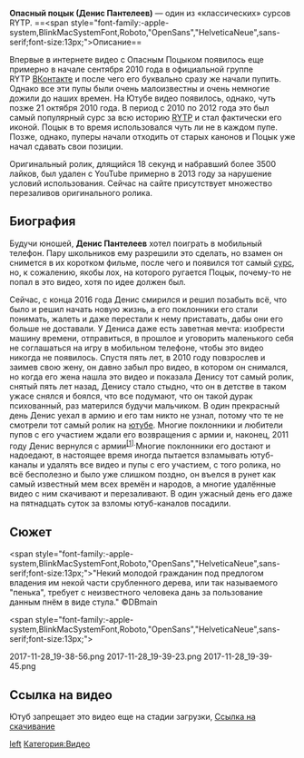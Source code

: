 
'''Опасный поцык (Денис Пантелеев)''' — один из «классических» сурсов RYTP.
==<span style="font-family:-apple-system,BlinkMacSystemFont,Roboto,"OpenSans","HelveticaNeue",sans-serif;font-size:13px;">Описание</span>==
<p style="font-size:14px;">Впервые в интернете видео с Опасным Поцыком появилось еще примерно в начале сентября 2010 года в официальной группе RYTP [http://ru.youtubepoop.wikia.com/wiki/%D0%92%D0%9A%D0%BE%D0%BD%D1%82%D0%B0%D0%BA%D1%82%D0%B5 ВКонтакте] и после чего его буквально сразу же начали пупить. Однако все эти пупы были очень малоизвестны и очень немногие дожили до наших времен. На Ютубе видео появилось, однако, чуть позже 21 октября 2010 года. В период с 2010 по 2012 года это был самый популярный сурс за всю историю [http://ru.youtubepoop.wikia.com/wiki/RYTP RYTP] и стал фактически его иконой. Поцык в то время использовался чуть ли не в каждом пупе. Позже, однако, пуперы начали отходить от старых канонов и Поцык уже начал сдавать свои позиции.</p>

<p style="font-size:14px;">Оригинальный ролик, длящийся 18 секунд и набравший более 3500 лайков, был удален с YouTube примерно в 2013 году за нарушение условий использования. Сейчас на сайте присутствует множество перезаливов оригинального ролика.</p>
==Биография==
<p style="font-size:14px;">Будучи юношей, '''Денис Пантелеев''' хотел поиграть в мобильный телефон. Пару школьников ему разрешили это сделать, но взамен он снимется в их коротком фильме, после чего и появился тот самый [http://ru.youtubepoop.wikia.com/wiki/%D0%9E%D0%BF%D0%B0%D1%81%D0%BD%D1%8B%D0%B9_%D0%BF%D0%BE%D1%86%D1%8B%D0%BA_(%D1%81%D1%83%D1%80%D1%81) сурс], но, к сожалению, якобы лох, на которого ругается Поцык, почему-то не попал в это видео, хотя по идее должен был.</p>

<p style="font-size:14px;">Сейчас, с конца 2016 года Денис смирился и решил позабыть всё, что было и решил начать новую жизнь, а его поклонники его стали понимать, жалеть и даже перестали к нему приставать, дабы они его больше не доставали. У Дениса даже есть заветная мечта: изобрести машину времени, отправиться, в прошлое и уговорить маленького себя не соглашаться на игру в мобильном телефоне, чтобы это видео никогда не появилось. Спустя пять лет, в 2010 году повзрослев и заимев свою жену, он давно забыл про видео, в котором он снимался, но когда его жена нашла это видео и показала Денису тот самый ролик, снятый пять лет назад, Денису стало стыдно, что он в детстве в таком ужасе снялся и боялся, что все подумают, что он такой дурак психованный, раз матерился будучи мальчиком. В один прекрасный день Денис уехал в армию и его там никто не узнал, потому что те не смотрели тот самый ролик на [http://ru.youtubepoop.wikia.com/wiki/YouTube ютубе]. Многие поклонники и любители пупов с его участием ждали его возвращения с армии и, наконец, 2011 году Денис вернулся с армии<sup class="reference" id="cite_ref-0">[http://ru.youtubepoop.wikia.com/wiki/%D0%9E%D0%BF%D0%B0%D1%81%D0%BD%D1%8B%D0%B9_%D0%BF%D0%BE%D1%86%D1%8B%D0%BA#cite_note-0 [1]]. </sup>Многие поклонники его достают и надоедают, в настоящее время иногда пытается взламывать ютуб-каналы и удалять все видео и пупы с его участием, с того ролика, но всё бесполезно и было уже слишком поздно, он въелся в рунет как самый известный мем всех времён и народов, а многие удалённые видео с ним скачивают и перезаливают. В один ужасный день его даже на пятнадцать суток за взломы ютуб-каналов посадили.</p>
==Сюжет==
<span style="font-family:-apple-system,BlinkMacSystemFont,Roboto,"OpenSans","HelveticaNeue",sans-serif;font-size:13px;">"Некий молодой гражданин под предлогом владения им некой части срубленного дерева, или так называемого "пенька", требует с неизвестного человека дань за пользование данным пнём в виде стула." ©DBmain

<span style="font-family:-apple-system,BlinkMacSystemFont,Roboto,"OpenSans","HelveticaNeue",sans-serif;font-size:13px;"><gallery>
2017-11-28_19-38-56.png
2017-11-28_19-39-23.png
2017-11-28_19-39-45.png
</gallery></span>
==Ссылка на видео==


Ютуб запрещает это видео еще на стадии загрузки, [https://yadi.sk/i/NjrYqMHw3Q8VFX Ссылка на скачивание]

[[Файл:Блокировка_поцыка.jpg|left]]
[[Категория:Видео]]
